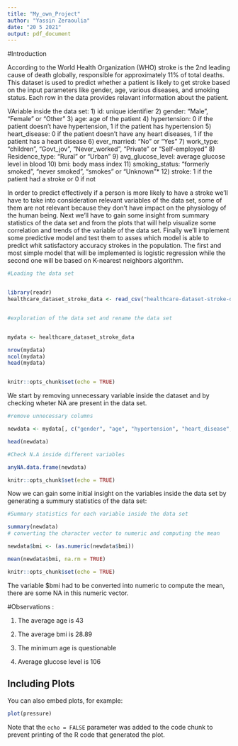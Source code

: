 ```yaml
---
title: "My_own_Project"
author: "Yassin Zeraoulia"
date: "20 5 2021"
output: pdf_document
---
```


#Introduction

According to the World Health Organization (WHO) stroke is the 2nd leading cause of death globally, responsible for approximately 11% of total deaths.
This dataset is used to predict whether a patient is likely to get stroke based on the input parameters like gender, age, various diseases, and smoking status. Each row in the data provides relavant information about the patient.

VAriable inside the data set:
1) id: unique identifier
2) gender: "Male", "Female" or "Other"
3) age: age of the patient
4) hypertension: 0 if the patient doesn't have hypertension, 1 if the patient has hypertension
5) heart_disease: 0 if the patient doesn't have any heart diseases, 1 if the patient has a heart disease
6) ever_married: "No" or "Yes"
7) work_type: "children", "Govt_jov", "Never_worked", "Private" or "Self-employed"
8) Residence_type: "Rural" or "Urban"
9) avg_glucose_level: average glucose level in blood
10) bmi: body mass index
11) smoking_status: "formerly smoked", "never smoked", "smokes" or "Unknown"*
12) stroke: 1 if the patient had a stroke or 0 if not

In order to predict effectively if a person is more likely to have a stroke we'll have to take into consideration relevant variables of the data set, some of them are not relevant because they don't have impact on the physiology of the human being.
Next we'll have to gain some insight from summary statistics of the data set and from the plots that will help visualize some correlation and trends of the variable of the data set.
Finally we'll implement some predictive model and test them to asses which model is able to predict whit satisfactory accuracy strokes in the population. 
The first and most simple model that will be implemented is logistic regression while the second one will be based on K-nearest neighbors algorithm. 



```r
#Loading the data set


library(readr)
healthcare_dataset_stroke_data <- read_csv("healthcare-dataset-stroke-data.csv")


#exploration of the data set and rename the data set


mydata <- healthcare_dataset_stroke_data

nrow(mydata)
ncol(mydata)
head(mydata)


knitr::opts_chunk$set(echo = TRUE)
```

We start by removing unnecessary variable inside the dataset and by checking wheter NA are present in the data set.


```r
#remove unnecessary columns 

newdata <- mydata[, c("gender", "age", "hypertension", "heart_disease", "work_type", "Residence_type", "avg_glucose_level", "bmi", "smoking_status", "stroke")]

head(newdata)

#Check N.A inside different variables

anyNA.data.frame(newdata)

knitr::opts_chunk$set(echo = TRUE)
```


Now we can gain some initial insight on the variables inside the data set by generating a summury statistics of the data set:


```r

#Summary statistics for each variable inside the data set 

summary(newdata)
# converting the character vector to numeric and computing the mean

newdata$bmi <- (as.numeric(newdata$bmi))

mean(newdata$bmi, na.rm = TRUE)

knitr::opts_chunk$set(echo = TRUE)
```

The variable $bmi had to be converted into numeric to compute the mean, there are some NA in this numeric vector.

#Observations :

1) The average age is 43

2) The average bmi is 28.89 
 
3) The minimum age is questionable

4) Average glucose level is 106 




## Including Plots

You can also embed plots, for example:

```r
plot(pressure)
```

Note that the `echo = FALSE` parameter was added to the code chunk to prevent printing of the R code that generated the plot.

